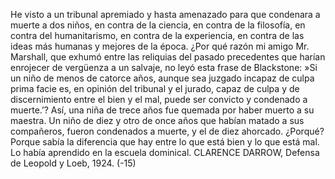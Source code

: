 He visto a un tribunal apremiado y hasta amenazado para que condenara a
muerte a dos niños, en contra de la ciencia, en contra de la filosofía, en contra del
humanitarismo, en contra de la experiencia, en contra de las ideas más humanas
y mejores de la época. ¿Por qué razón mi amigo Mr. Marshall, que exhumó entre
las reliquias del pasado precedentes que harían enrojecer de vergüenza a un
salvaje, no leyó esta frase de Blackstone:
»Si un niño de menos de catorce años, aunque sea juzgado incapaz de culpa
prima facie es, en opinión del tribunal y el jurado, capaz de culpa y de
discernimiento entre el bien y el mal, puede ser convicto y condenado a muerte.’?
Así, una niña de trece años fue quemada por haber muerto a su maestra.
Un niño de diez y otro de once años que habían matado a sus compañeros,
fueron condenados a muerte, y el de diez ahorcado. ¿Porqué?
Porque sabía la diferencia que hay entre lo que está bien y lo que está mal. Lo
había aprendido en la escuela dominical.
CLARENCE DARROW, Defensa de Leopold y Loeb, 1924.
(-15)
